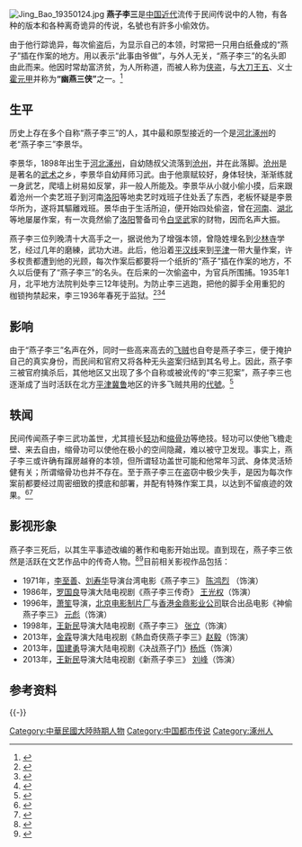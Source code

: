 [[File:Jing_Bao_19350124.jpg|thumb]]
'''燕子李三'''是[[中国|中国]][[近代|近代]]流传于民间传说中的人物，有各种的版本和各种离奇诡异的传说，名號也有許多小偷效仿。

由于他行踪诡异，每次偷盗后，为显示自己的本领，时常把一只用白纸叠成的“燕子”插在作案的地方。用以表示“此事由爷做”，与外人无关，“燕子李三”的名头即由此而来。他因时常劫富济贫，为人所称道，而被人称为[[侠盗|侠盗]]，与[[大刀王五|大刀王五]]、义士[[霍元甲|霍元甲]]并称为'''“幽燕三侠”'''之一。<ref>{{cite news |language = zh-hans |author = 中国档案报 |coauthors =  |url = http://www.baotounews.com.cn/epaper/btwb/html/2011-05/06/content_138441.htm |title = 历史上真实的燕子李三 |publisher = 包头新闻网 |pages = B08 |date = 2011年5月6日 |accessdate = 2014年6月18日 |deadurl = yes |archiveurl = https://web.archive.org/web/20141201194025/http://www.baotounews.com.cn/epaper/btwb/html/2011-05/06/content_138441.htm |archivedate = 2014年12月1日 }}</ref>

== 生平 ==
历史上存在多个自称“燕子李三”的人，其中最和原型接近的一个是[[河北|河北]][[涿州|涿州]]的老“燕子李三”李景华。

李景华，1898年出生于[[河北|河北]][[涿州|涿州]]，自幼随叔父流落到[[沧州|沧州]]，并在此落脚。[[沧州|沧州]]是是著名的[[武术|武术]]之乡，李景华自幼拜师习武。由于他禀赋较好，身体轻快，渐渐练就一身武艺，爬墙上树易如反掌，非一般人所能及。李景华从小就小偷小摸，后来跟着沧州一个卖艺班子到河南[[洛阳|洛阳]]等地卖艺时戏班子住处丢了东西，老板怀疑是李景华所为，遂将其驅離戏班。景华由于生活所迫，便开始四处偷盗，曾在[[河南|河南]]、[[湖北|湖北]]等地屡屡作案，有一次竟然偷了[[洛阳|洛阳]]警备司令[[白坚武|白坚武]]家的财物，因而名声大振。

燕子李三位列晚清十大高手之一，据说他为了增强本领，曾隐姓埋名到[[少林寺|少林寺]]学艺，经过几年的磨練，武功大进。此后，他沿着[[平汉线|平汉线]]来到[[平津|平津]]一带大量作案，许多权贵都遭到他的光顾，每次作案后都要将一个纸折的“燕子”插在作案的地方，不久以后便有了“燕子李三”的名头。在后来的一次偷盗中，为官兵所围捕。1935年1月，北平地方法院判处李三12年徒刑。为防止李三逃跑，把他的脚手全用重犯的枷锁拘禁起来，李三1936年春死于监狱。<ref>{{cite news |language = zh-hans |work = 传奇故事 |coauthors =  |url = http://legal.scol.com.cn/2008/04/02/200804024495541763143.htm |title = 侠盗“燕子李三”之死 |publisher = 四川法制报 |pages = 04 |date = 2008年4月2日 |accessdate = 2014年6月18日 |archive-date = 2016年3月4日 |archive-url = https://web.archive.org/web/20160304214152/http://legal.scol.com.cn/2008/04/02/200804024495541763143.htm |dead-url = no }}</ref><ref>{{cite book | title=我作燕子李三辩护律师的回忆 | author=蔡礼|language = 中文}}</ref><ref>{{cite news |language = zh-hans |work = 北京晚报 |coauthors =  |url = http://www.chinanews.com/cul/2013/11-18/5516044.shtml |title = 揭秘“燕子李三”：因吸食鸦片得病而亡 |publisher = 中国新闻网 |pages =  |date = 2013年11月18日 |accessdate = 2014年6月18日 |archive-date = 2019年6月9日 |archive-url = https://web.archive.org/web/20190609124946/http://www.chinanews.com/cul/2013/11-18/5516044.shtml |dead-url = no }}</ref>

==影响==
由于“燕子李三”名声在外，同时一些高来高去的[[飞贼|飞贼]]也自夸是燕子李三，便于掩护自己的真实身份，而民间和官府又将各种无头盗案归结到其名号上。因此，燕子李三被官府擒杀后，其他地区又出现了多个自称或被讹传的“李三犯案”，燕子李三也逐渐成了当时活跃在北方[[平津|平津]][[冀|冀]][[鲁|鲁]]地区的许多飞贼共用的[[代號|代號]]。<ref>{{Cite web |url = http://cul.shangdu.com/wikipedia/20131008/280_5843326_1.shtml |title = 燕子李三简介及怎么死的？ |author =  |date = 2013年10月8日 |publisher = 商都网文化频道 |language = zh-hans |accessdate = 2014年6月18日 |quote =  |deadurl = yes |archiveurl = https://web.archive.org/web/20140714174556/http://cul.shangdu.com/wikipedia/20131008/280_5843326_1.shtml |archivedate = 2014年7月14日 }}</ref>

==轶闻==
民间传闻燕子李三武功盖世，尤其擅长[[轻功|轻功]]和[[缩骨功|缩骨功]]等绝技。轻功可以使他飞檐走壁、来去自由，缩骨功可以使他在极小的空间隐藏，难以被守卫发现。事实上，燕子李三或许确有蹿房越脊的本领，但所谓轻功盖世可能和他常年习武、身体灵活矫健有关；所谓缩骨功也并不存在。至于燕子李三在盗窃中极少失手，是因为每次作案前都要经过周密细致的摸底和部署，并配有特殊作案工具，以达到不留痕迹的效果。<ref>{{cite news |language = zh-hans |work = 北京晚报 |coauthors =  |url = http://www.cb.com.cn/life/2013_1203/1025876_2.html |title = “燕子李三”是否真有盖世轻功? |publisher = 中国经营网 |pages = 2 |date = 2013年12月3日 |issue = 2133 |accessdate = 2014年6月14日 |archive-date = 2019年6月9日 |archive-url = https://web.archive.org/web/20190609124954/http://www.cb.com.cn/life/2013_1203/1025876_2.html |dead-url = no }}</ref><ref>{{cite news|language =zh-hans|work =|coauthors =|url =http://bjyouth.ynet.com/3.1/1305/15/8010005.html|title =破解“燕子李三”案八大谜团|publisher =北青网|pages =2|date =2013年5月15日|issue =}}{{dead link|date=2018年3月 |bot=InternetArchiveBot |fix-attempted=yes }}</ref>

==影视形象==
燕子李三死后，以其生平事迹改编的著作和电影开始出现。直到现在，燕子李三依然是活跃在文艺作品中的传奇人物。<ref>{{Cite web |url=http://www.qdda.gov.cn/shibei/preview.jsp?ArticleID=13012978472282107001&typename=%B5%B5%B0%B8%CE%C4%D5%AA |title=燕子李三其人其事 |accessdate=2014年6月18日 |publisher=青岛市北区档案信息网 |pages=1 |language=zh-hans |archive-date=2019年6月12日 |archive-url=https://web.archive.org/web/20190612012638/http://www.qdda.gov.cn/shibei/preview.jsp?ArticleID=13012978472282107001&typename=%B5%B5%B0%B8%CE%C4%D5%AA |dead-url=no }}</ref><ref>{{cite news |language = zh-hans |work =  |coauthors =  |url = |title = 燕子李三其人其事 |publisher = 中国档案报 |pages = 04 |date = 2011年3月28日|issue = 2133}}</ref>目前相关影视作品包括：

*1971年，[[李至善|李至善]]、[[刘寿华|刘寿华]]导演台湾电影《燕子李三》 [[陈鸿烈|陈鸿烈]] （饰演）
*1986年，[[罗国良_(导演)|罗国良]]导演大陆电视剧《燕子李三传奇》 [[王光权|王光权]]（饰演）
*1996年，[[蕭笙|萧笙]]导演，[[北京电影制片厂|北京电影制片厂]]与[[香港金鼎影业公司|香港金鼎影业公司]]联合出品电影《神偷燕子李三》 [[元彪|元彪]]（饰演）
*1998年，[[王新民|王新民]]导演大陆电视剧《燕子李三》 [[张立_(演员)|张立]]（饰演）
*2013年，[[金霖|金霖]]导演大陆电视剧《熱血奇侠燕子李三》[[赵毅_(演员)|赵毅]]（饰演）
*2013年，[[国建勇|国建勇]]导演大陆电视剧《决战燕子门》[[杨烁|杨烁]]（饰演）
*2013年，[[王新民|王新民]]导演大陆电视剧《新燕子李三》 [[刘峰_(演员)|刘峰]]（饰演）

== 参考资料 ==
{{Reflist}}

{{-}}
{{並稱|幽燕三侠|[[燕子李三|燕子李三]] - [[大刀王五|大刀王五]] - [[霍元甲|霍元甲]]}}
{{規範控制}}

[[Category:中華民國大陸時期人物|Category:中華民國大陸時期人物]]
[[Category:中国都市传说|Category:中国都市传说]]
[[Category:涿州人|Category:涿州人]]